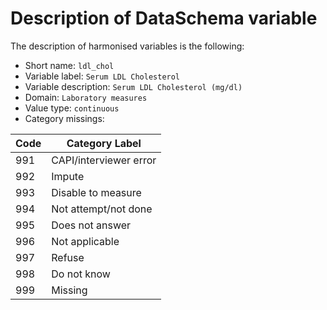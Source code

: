 # Description of DataSchema variable

The description of harmonised variables is the following:

* Short name: `ldl_chol`
* Variable label: `Serum LDL Cholesterol`
* Variable description: `Serum LDL Cholesterol (mg/dl)`
* Domain: `Laboratory measures`
* Value type: `continuous`
* Category missings: 

**Code** | **Category Label**
----| ------------------
991 | CAPI/interviewer error
992 | Impute
993 | Disable to measure
994 | Not attempt/not done
995 | Does not answer
996 | Not applicable
997 | Refuse
998 | Do not know
999 | Missing
